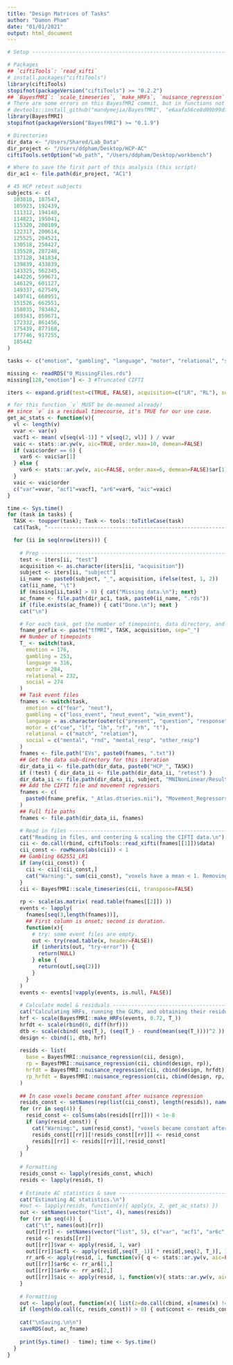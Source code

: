 ```yaml
---
title: "Design Matrices of Tasks"
author: "Damon Pham"
date: "01/01/2021"
output: html_document
---
```


```r
# Setup ---------------------------------------------------------------------------------

# Packages
## `ciftiTools`: `read_xifti`
# install.packages("ciftiTools")
library(ciftiTools)
stopifnot(packageVersion("ciftiTools") >= "0.2.2")
## `BayesfMRI`: `scale_timeseries`, `make_HRFs`, `nuisance_regression`
# There are some errors on this BayesfMRI commit, but in functions not used here.
# devtools::install_github("mandymejia/BayesfMRI", "e6aafa56ce8d09b99df6ba1cb1e3ac72443a981d")
library(BayesfMRI)
stopifnot(packageVersion("BayesfMRI") >= "0.1.9")

# Directories
dir_data <- "/Users/Shared/Lab_Data"
dir_project <- "/Users/ddpham/Desktop/HCP-AC"
ciftiTools.setOption("wb_path", "/Users/ddpham/Desktop/workbench")

# Where to save the first part of this analysis (this script)
dir_ac1 <- file.path(dir_project, "AC1")

# 45 HCP retest subjects
subjects <- c(
  103818, 187547,
  105923, 192439,
  111312, 194140,
  114823, 195041,
  115320, 200109,
  122317, 200614,
  125525, 204521,
  130518, 250427,
  135528, 287248,
  137128, 341834,
  139839, 433839,
  143325, 562345,
  144226, 599671,
  146129, 601127,
  149337, 627549,
  149741, 660951,
  151526, 662551,
  158035, 783462,
  169343, 859671,
  172332, 861456,
  175439, 877168,
  177746, 917255,
  185442
)

tasks <- c("emotion", "gambling", "language", "motor", "relational", "social")

missing <- readRDS("0_MissingFiles.rds")
missing[128,"emotion"] <- 3 #Truncated CIFTI
```

```r
iters <- expand.grid(test=c(TRUE, FALSE), acquisition=c("LR", "RL"), subject=subjects)

# for this function `v` MUST be de-meaned already!
## since `v` is a residual timecourse, it's TRUE for our use case.
get_ac_stats <- function(v){
  vl <- length(v)
  vvar <- var(v)
  vacf1 <- mean( v[seq(vl-1)] * v[seq(2, vl)] ) / vvar
  vaic <- stats::ar.yw(v, aic=TRUE, order.max=10, demean=FALSE)
  if (vaic$order == 6) {
    var6 <- vaic$ar[1]
  } else {
    var6 <- stats::ar.yw(v, aic=FALSE, order.max=6, demean=FALSE)$ar[1]
  }
  vaic <- vaic$order
  c("var"=vvar, "acf1"=vacf1, "ar6"=var6, "aic"=vaic)
}

time <- Sys.time()
for (task in tasks) {
  TASK <- toupper(task); Task <- tools::toTitleCase(task)
  cat(Task, "---------------------------------------------------------------\n")

  for (ii in seq(nrow(iters))) {
    
    # Prep ------------------------------------------------------------------------------
    test <- iters[ii, "test"]
    acquisition <- as.character(iters[ii, "acquisition"])
    subject <- iters[ii, "subject"]
    ii_name <- paste0(subject, "_", acquisition, ifelse(test, 1, 2))
    cat(ii_name, "\t")
    if (missing[ii,task] > 0) { cat("Missing data.\n"); next}
    ac_fname <- file.path(dir_ac1, task, paste0(ii_name, ".rds"))
    if (file.exists(ac_fname)) { cat("Done.\n"); next }
    cat("\n")

    # For each task, get the number of timepoints, data directory, and files to read ----
    fname_prefix <- paste("tfMRI", TASK, acquisition, sep="_")
    ## Number of timepoints
    T_ <- switch(task,
      emotion = 176,
      gambling = 253,
      language = 316,
      motor = 284,
      relational = 232,
      social = 274
    )
    ## Task event files
    fnames <- switch(task,
      emotion = c("fear", "neut"), 
      gambling = c("loss_event", "neut_event", "win_event"),
      language = as.character(outer(c("present", "question", "response"), c("math", "story"), paste, sep="_")),
      motor = c("cue", "lf", "lh", "rf", "rh", "t"),
      relational = c("match", "relation"),
      social = c("mental", "rnd", "mental_resp", "other_resp")
    )
    fnames <- file.path("EVs", paste0(fnames, ".txt"))
    ## Get the data sub-directory for this iteration
    dir_data_ii <- file.path(dir_data, paste0("HCP_", TASK))
    if (!test) { dir_data_ii <- file.path(dir_data_ii, "retest") }
    dir_data_ii <- file.path(dir_data_ii, subject, "MNINonLinear/Results", fname_prefix)
    ## Add the CIFTI file and movement regressors
    fnames <- c(
      paste0(fname_prefix, "_Atlas.dtseries.nii"), "Movement_Regressors.txt", fnames
    )
    ## Full file paths
    fnames <- file.path(dir_data_ii, fnames)

    # Read in files --------------------------------------------------------------------
    cat("Reading in files, and centering & scaling the CIFTI data.\n")
    cii <- do.call(rbind, ciftiTools::read_xifti(fnames[[1]])$data)
    cii_const <- rowMeans(abs(cii)) < 1
    ## Gambling 662551_LR1
    if (any(cii_const)) { 
      cii <- cii[!cii_const,]
      cat("Warning:", sum(cii_const), "voxels have a mean < 1. Removing these.\n")
    }
    cii <- BayesfMRI::scale_timeseries(cii, transpose=FALSE)
    
    rp <- scale(as.matrix( read.table(fnames[[2]]) ))
    events <- lapply(
      fnames[seq(3,length(fnames))], 
      ## First column is onset; second is duration.
      function(x){
        # try: some event files are empty.
        out <- try(read.table(x, header=FALSE))
        if (inherits(out, "try-error")) {
          return(NULL)
        } else {
          return(out[,seq(2)])
        }
      }
    )
    events <- events[!vapply(events, is.null, FALSE)]
    
    # Calculate model & residuals -----------------------------------------------------
    cat("Calculating HRFs, running the GLMs, and obtaining their residuals.\n")
    hrf <- scale(BayesfMRI::make_HRFs(events, 0.72, T_))
    hrfdt <- scale(rbind(0, diff(hrf)))
    dtb <- scale(cbind( seq(T_), (seq(T_) - round(mean(seq(T_))))^2 ))
    design <- cbind(1, dtb, hrf)
    
    resids <- list(
      base = BayesfMRI::nuisance_regression(cii, design),
      rp = BayesfMRI::nuisance_regression(cii, cbind(design, rp)),
      hrfdt = BayesfMRI::nuisance_regression(cii, cbind(design, hrfdt)),
      rp_hrfdt = BayesfMRI::nuisance_regression(cii, cbind(design, rp, hrfdt))
    )
    
    ## In case voxels became constant after nuisance regression
    resids_const <- setNames(rep(list(cii_const), length(resids)), names(resids))
    for (rr in seq(4)) {
      resid_const <- colSums(abs(resids[[rr]])) < 1e-8
      if (any(resid_const)) { 
        cat("Warning:", sum(resid_const), "voxels became constant after", names(resids)[rr], "nuisance regression. Removing these.\n")
        resids_const[[rr]][!resids_const[[rr]]] <- resid_const
        resids[[rr]] <- resids[[rr]][,!resid_const]
      }
    }
    
    # Formatting
    resids_const <- lapply(resids_const, which)
    resids <- lapply(resids, t)
    
    # Estimate AC statistics & save --------------------------------------------------
    cat("Estimating AC statistics.\n")
    #out <- lapply(resids, function(x){ apply(x, 2, get_ac_stats) })
    out <- setNames(vector("list", 4), names(resids))
    for (rr in seq(4)) {
      cat("\t", names(out)[rr])
      out[[rr]] <- setNames(vector("list", 5), c("var", "acf1", "ar6c", "ar6v", "aic"))
      resid <- resids[[rr]]
      out[[rr]]$var <- apply(resid, 1, var)
      out[[rr]]$acf1 <- apply(resid[,seq(T_-1)] * resid[,seq(2, T_)], 1, mean) / out[[rr]]$var
      rr_ar6 <- apply(resid, 1, function(v){ q <- stats::ar.yw(v, aic=FALSE, order.max=6, demean=FALSE); c(q$ar[1], q$var.pred) })
      out[[rr]]$ar6c <- rr_ar6[1,]
      out[[rr]]$ar6v <- rr_ar6[2,]
      out[[rr]]$aic <- apply(resid, 1, function(v){ stats::ar.yw(v, aic=TRUE, order.max=10, demean=FALSE)$order })
    }
    
    # Formatting
    out <- lapply(out, function(x){ list(z=do.call(cbind, x[names(x) != "aic"]), aic=x$aic) })
    if (length(do.call(c, resids_const)) > 0) { out$const <- resids_const }
    
    cat("\nSaving.\n\n")
    saveRDS(out, ac_fname)
    
    print(Sys.time() - time); time <- Sys.time()
  }
}
```
